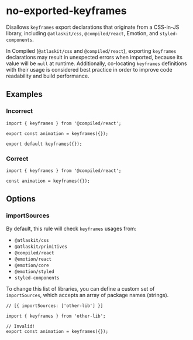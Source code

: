 # no-exported-keyframes

Disallows `keyframes` export declarations that originate from a CSS-in-JS library, including `@atlaskit/css`, `@compiled/react`, Emotion, and `styled-components`.

In Compiled (`@atlaskit/css` and `@compiled/react`), exporting `keyframes` declarations may result in unexpected errors when imported, because its value will be `null` at runtime. Additionally, co-locating `keyframes` definitions with their usage is considered best practice in order to improve code readability and build performance.

## Examples

### Incorrect

```tsx
import { keyframes } from '@compiled/react';

export const animation = keyframes({});

export default keyframes({});
```

### Correct

```tsx
import { keyframes } from '@compiled/react';

const animation = keyframes({});
```

## Options

### importSources

By default, this rule will check `keyframes` usages from:

- `@atlaskit/css`
- `@atlaskit/primitives`
- `@compiled/react`
- `@emotion/react`
- `@emotion/core`
- `@emotion/styled`
- `styled-components`

To change this list of libraries, you can define a custom set of `importSources`, which accepts an array of package names (strings).

```tsx
// [{ importSources: ['other-lib'] }]

import { keyframes } from 'other-lib';

// Invalid!
export const animation = keyframes({});
```
